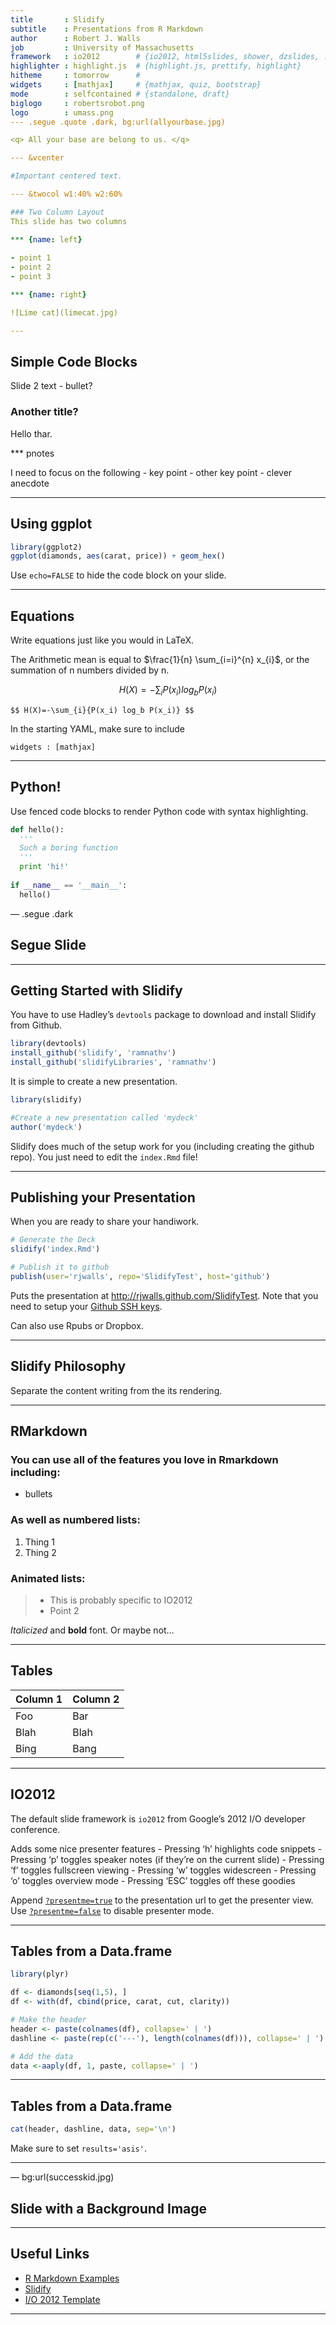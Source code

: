 ```yaml
---
title       : Slidify 
subtitle    : Presentations from R Markdown
author      : Robert J. Walls
job         : University of Massachusetts
framework   : io2012        # {io2012, html5slides, shower, dzslides, ...}
highlighter : highlight.js  # {highlight.js, prettify, highlight}
hitheme     : tomorrow      # 
widgets     : [mathjax]     # {mathjax, quiz, bootstrap}
mode        : selfcontained # {standalone, draft}
biglogo     : robertsrobot.png
logo        : umass.png
--- .segue .quote .dark, bg:url(allyourbase.jpg)

<q> All your base are belong to us. </q>

--- &vcenter

#Important centered text.

--- &twocol w1:40% w2:60%

### Two Column Layout   
This slide has two columns

*** {name: left}
    
- point 1
- point 2
- point 3

*** {name: right}

![Lime cat](limecat.jpg)

---
```


## Simple Code Blocks

Slide 2 text
 - bullet?
 
### Another title?

Hello thar.



*** pnotes

I need to focus on the following
 - key point
 - other key point
 - clever anecdote
 



---


## Using ggplot

```r
library(ggplot2)
ggplot(diamonds, aes(carat, price)) + geom_hex()

```

Use `echo=FALSE` to hide the code block on your slide.

---

## Equations
Write equations just like you would in LaTeX.

The Arithmetic mean is equal to $\frac{1}{n} \sum_{i=i}^{n} x_{i}$, or the summation
of n numbers divided by n.

$$ H(X)=-\sum_{i}{P(x_i) log_b P(x_i)} $$

```
$$ H(X)=-\sum_{i}{P(x_i) log_b P(x_i)} $$
```
In the starting YAML, make sure to include 

```
widgets : [mathjax]
```

---

## Python!

Use fenced code blocks to render Python code with syntax highlighting.

```python
def hello():
  '''
  Such a boring function
  '''
  print 'hi!'
  
if __name__ == '__main__':
  hello()
```

--- .segue .dark

## Segue Slide

---

## Getting Started with Slidify

You have to use Hadley's `devtools` package to download and install Slidify from Github.

```r
library(devtools)
install_github('slidify', 'ramnathv')
install_github('slidifyLibraries', 'ramnathv')
```

It is simple to create a new presentation.

```r
library(slidify)

#Create a new presentation called 'mydeck'
author('mydeck')
```

Slidify does much of the setup work for you (including creating the github repo). 
You just need to edit the `index.Rmd` file!

---

## Publishing your Presentation

When you are ready to share your handiwork.

```r
# Generate the Deck
slidify('index.Rmd')

# Publish it to github
publish(user='rjwalls', repo='SlidifyTest', host='github')
```

Puts the presentation at <http://rjwalls.github.com/SlidifyTest>. Note that you need to setup your [Github SSH keys](https://help.github.com/articles/generating-ssh-keys).  

Can also use Rpubs or Dropbox.

---

## Slidify Philosophy

Separate the content writing from the its rendering.

---

## RMarkdown

### You can use all of the features you love in Rmarkdown including:
 - bullets

### As well as numbered lists:
 1. Thing 1
 2. Thing 2
 
### Animated lists:
> - This is probably specific to IO2012
> - Point 2
 
*Italicized* and **bold** font. Or maybe not...

---

## Tables

Column 1  | Column 2
----------|---------
Foo       | Bar
Blah      | Blah
Bing      | Bang


---

## IO2012 

The default slide framework is `io2012` from Google's 2012 I/O developer conference.

Adds some nice presenter features
 - Pressing 'h' highlights code snippets
 - Pressing 'p' toggles speaker notes (if they're on the current slide)
 - Pressing 'f' toggles fullscreen viewing
 - Pressing 'w' toggles widescreen
 - Pressing 'o' toggles overview mode
 - Pressing 'ESC' toggles off these goodies
 
Append [`?presentme=true`](http://rjwalls.github.io/SlidifyTest/) to the presentation url to get the presenter view. Use [`?presentme=false`](http://rjwalls.github.io/SlidifyTest/) to disable presenter mode.

---

## Tables from a Data.frame

```r
library(plyr)

df <- diamonds[seq(1,5), ]
df <- with(df, cbind(price, carat, cut, clarity))

# Make the header
header <- paste(colnames(df), collapse=' | ')
dashline <- paste(rep(c('---'), length(colnames(df))), collapse=' | ')

# Add the data
data <-aaply(df, 1, paste, collapse=' | ')
```

---

## Tables from a Data.frame

```r
cat(header, dashline, data, sep='\n')
```

Make sure to set `results='asis'`.

---

--- bg:url(successkid.jpg)

## Slide with a Background Image 

---


## Useful Links
 - [R Markdown Examples](https://gist.github.com/jeromyanglim/2716336)
 - [Slidify](http://slidify.org/)
 - [I/O 2012 Template](https://code.google.com/p/io-2012-slides/)

---


